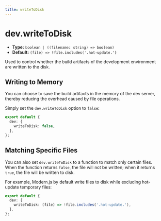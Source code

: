 ```yaml
---
title: writeToDisk
---
```


# dev.writeToDisk

- **Type:** `boolean | ((filename: string) => boolean)`
- **Default:** `(file) => !file.includes('.hot-update.')`

Used to control whether the build artifacts of the development environment are written to the disk.

## Writing to Memory

You can choose to save the build artifacts in the memory of the dev server, thereby reducing the overhead caused by file operations.

Simply set the `dev.writeToDisk` option to `false`:

```ts
export default {
  dev: {
    writeToDisk: false,
  },
};
```

## Matching Specific Files

You can also set `dev.writeToDisk` to a function to match only certain files. When the function returns `false`, the file will not be written; when it returns `true`, the file will be written to disk.

For example, Modern.js by default write files to disk while excluding hot-update temporary files:

```ts
export default {
  dev: {
    writeToDisk: (file) => !file.includes('.hot-update.'),
  },
};
```
